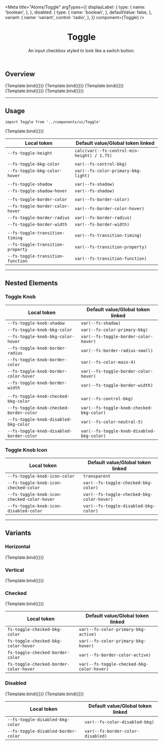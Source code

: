 

<Meta
  title="Atoms/Toggle"
  argTypes={{
    displayLabel: {
      type: {
        name: 'boolean',
      },
    },
    disabled: {
      type: {
        name: 'boolean',
      },
      defaultValue: false,
    },
    variant: {
      name: 'variant',
      control: 'radio',
    },
  }}
  component={Toggle}
/>


<header>

# Toggle

An input checkbox styled to look like a switch button.

</header>

## Overview

<Canvas>
  <Story
    name="overview-vertical"
    args={{
      id: 'overview-toggle-vertical',
      label: 'Label',
      variant: 'vertical',
    }}
  >
    {Template.bind({})}
  </Story>
  <Story
    name="overview-default"
    args={{
      id: 'overview-toggle-default',
      label: 'Label',
    }}
  >
    {Template.bind({})}
  </Story>
  <Story
    name="overview-checked"
    args={{
      id: 'overview-toggle-checked',
      label: 'Label',
      checked: true,
    }}
  >
    {Template.bind({})}
  </Story>
  <Story
    name="overview-disabled"
    args={{
      id: 'overview-toggle-disabled',
      label: 'Label',
      disabled: true,
    }}
  >
    {Template.bind({})}
  </Story>
  <Story
    name="overview-disabled-checked"
    args={{
      id: 'overview-toggle-disabled-checked',
      label: 'Label',
      disabled: true,
      checked: true,
    }}
  >
    {Template.bind({})}
  </Story>
</Canvas>

---

## Usage

`import Toggle from '../components/ui/Toggle'`

<Canvas>
  <Story
    name="default"
    args={{
      id: 'toggle-default',
      label: 'Label',
    }}
  >
    {Template.bind({})}
  </Story>
</Canvas>

<ArgsTable story="default" />

<table
  style={{
    width: '100%',
  }}
>
  <thead>
    <tr>
      <th>Local token</th>
      <th>Default value/Global token linked</th>
    </tr>
  </thead>
  <tbody>
    <tr>
      <td>
        <code>--fs-toggle-height</code>
      </td>
      <td>
        <code>calc(var(--fs-control-min-height) / 1.75)</code>
      </td>
    </tr>
    <tr>
      <td></td>
      <td></td>
    </tr>
    <tr>
      <td>
        <code>--fs-toggle-bkg-color</code>
      </td>
      <td>
        <div style={{ backgroundColor: 'var(--fs-color-main-3)' }} />
        <code>var(--fs-control-bkg)</code>
      </td>
    </tr>
    <tr>
      <td>
        <code>--fs-toggle-bkg-color-hover</code>
      </td>
      <td>
        <div style={{ backgroundColor: 'var(--fs-color-primary-bkg-light)' }} />
        <code>var(--fs-color-primary-bkg-light)</code>
      </td>
    </tr>
    <tr>
      <td></td>
      <td></td>
    </tr>
    <tr>
      <td>
        <code>--fs-toggle-shadow</code>
      </td>
      <td>
        <code>var(--fs-shadow)</code>
      </td>
    </tr>
    <tr>
      <td>
        <code>--fs-toggle-shadow-hover</code>
      </td>
      <td>
        <code>var(--fs-shadow)</code>
      </td>
    </tr>
    <tr>
      <td></td>
      <td></td>
    </tr>
    <tr>
      <td>
        <code>--fs-toggle-border-color</code>
      </td>
      <td>
        <div style={{ backgroundColor: 'var(--fs-border-color)' }} />
        <code>var(--fs-border-color)</code>
      </td>
    </tr>
    <tr>
      <td>
        <code>--fs-toggle-border-color-hover</code>
      </td>
      <td>
        <div style={{ backgroundColor: 'var(--fs-border-color-hover)' }} />
        <code>var(--fs-border-color-hover)</code>
      </td>
    </tr>
    <tr>
      <td>
        <code>--fs-toggle-border-radius</code>
      </td>
      <td>
        <code>var(--fs-border-radius)</code>
      </td>
    </tr>
    <tr>
      <td>
        <code>--fs-toggle-border-width</code>
      </td>
      <td>
        <code>var(--fs-border-width)</code>
      </td>
    </tr>
    <tr>
      <td></td>
      <td></td>
    </tr>
    <tr>
      <td>
        <code>--fs-toggle-transition-timing</code>
      </td>
      <td>
        <code>var(--fs-transition-timing)</code>
      </td>
    </tr>
    <tr>
      <td>
        <code>--fs-toggle-transition-property</code>
      </td>
      <td>
        <code>var(--fs-transition-property)</code>
      </td>
    </tr>
    <tr>
      <td>
        <code>--fs-toggle-transition-function</code>
      </td>
      <td>
        <code>var(--fs-transition-function)</code>
      </td>
    </tr>
  </tbody>
</table>

---

## Nested Elements

### Toggle Knob

<table
  style={{
    width: '100%',
  }}
>
  <thead>
    <tr>
      <th>Local token</th>
      <th>Default value/Global token linked</th>
    </tr>
  </thead>
  <tbody>
    <tr>
      <td>
        <code>--fs-toggle-knob-shadow</code>
      </td>
      <td>
        <code>var(--fs-shadow)</code>
      </td>
    </tr>
    <tr>
      <td>
        <code>--fs-toggle-knob-bkg-color</code>
      </td>
      <td>
        <div style={{ backgroundColor: 'var(--fs-color-primary-bkg)' }} />
        <code>var(--fs-color-primary-bkg)</code>
      </td>
    </tr>
    <tr>
      <td>
        <code>--fs-toggle-knob-bkg-color-hover</code>
      </td>
      <td>
        <div style={{ backgroundColor: 'var(--fs-border-color-hover)' }} />
        <code>var(--fs-toggle-border-color-hover)</code>
      </td>
    </tr>
    <tr>
      <td>
        <code>--fs-toggle-knob-border-radius</code>
      </td>
      <td>
        <code>var(--fs-border-radius-small)</code>
      </td>
    </tr>
    <tr>
      <td>
        <code>--fs-toggle-knob-border-color</code>
      </td>
      <td>
        <div style={{ backgroundColor: 'var(--fs-color-main-4)' }} />
        <code>var(--fs-color-main-4)</code>
      </td>
    </tr>
    <tr>
      <td>
        <code>--fs-toggle-knob-border-color-hover</code>
      </td>
      <td>
        <div style={{ backgroundColor: 'var(--fs-border-color-hover)' }} />
        <code>var(--fs-toggle-border-color-hover)</code>
      </td>
    </tr>
    <tr>
      <td>
        <code>--fs-toggle-knob-border-width</code>
      </td>
      <td>
        <code>var(--fs-toggle-border-width)</code>
      </td>
    </tr>
    <tr>
      <td></td>
      <td></td>
    </tr>
    <tr>
      <td>
        <code>--fs-toggle-knob-checked-bkg-color</code>
      </td>
      <td>
        <div style={{ backgroundColor: 'var(--fs-control-bkg)' }} />
        <code>var(--fs-control-bkg)</code>
      </td>
    </tr>
    <tr>
      <td>
        <code>--fs-toggle-knob-checked-border-color</code>
      </td>
      <td>
        <div style={{ backgroundColor: 'var(--fs-control-bkg)' }} />
        <code>var(--fs-toggle-knob-checked-bkg-color)</code>
      </td>
    </tr>
    <tr>
      <td>
        <code>--fs-toggle-knob-disabled-bkg-color</code>
      </td>
      <td>
        <div
          style={{
            backgroundColor: 'var(--fs-color-neutral-5)',
          }}
        />
        <code>var(--fs-color-neutral-5)</code>
      </td>
    </tr>
    <tr>
      <td>
        <code>--fs-toggle-knob-disabled-border-color</code>
      </td>
      <td>
        <div
          style={{
            backgroundColor: 'var(--fs-color-neutral-5)',
          }}
        />
        <code>var(--fs-toggle-knob-disabled-bkg-color)</code>
      </td>
    </tr>
  </tbody>
</table>

### Toggle Knob Icon

<table
  style={{
    width: '100%',
  }}
>
  <thead>
    <tr>
      <th>Local token</th>
      <th>Default value/Global token linked</th>
    </tr>
  </thead>
  <tbody>
    <tr>
      <td>
        <code>--fs-toggle-knob-icon-color</code>
      </td>
      <td>
        <code>transparent</code>
      </td>
    </tr>
    <tr>
      <td>
        <code>--fs-toggle-knob-icon-checked-color</code>
      </td>
      <td>
        <div
          style={{ backgroundColor: 'var(--fs-color-primary-bkg-active)' }}
        />
        <code>var(--fs-toggle-checked-bkg-color)</code>
      </td>
    </tr>
    <tr>
      <td>
        <code>--fs-toggle-knob-icon-checked-color-hover</code>
      </td>
      <td>
        <div
          style={{
            backgroundColor: 'var(--fs-color-primary-bkg-hover)',
          }}
        />
        <code>var(--fs-toggle-checked-bkg-color-hover)</code>
      </td>
    </tr>
    <tr>
      <td>
        <code>--fs-toggle-knob-icon-disabled-color</code>
      </td>
      <td>
        <div
          style={{
            backgroundColor: 'var(--fs-color-disabled-bkg)',
          }}
        />
        <code>var(--fs-toggle-disabled-bkg-color)</code>
      </td>
    </tr>
  </tbody>
</table>

---

## Variants

### Horizontal

<Canvas>
  <Story
    name="horizontal"
    args={{
      id: 'toggle-horizontal',
      label: 'Label',
    }}
  >
    {Template.bind({})}
  </Story>
</Canvas>

### Vertical

<Canvas>
  <Story
    name="vertical"
    args={{
      id: 'toggle-vertical',
      label: 'Label',
      variant: 'vertical',
    }}
  >
    {Template.bind({})}
  </Story>
</Canvas>

### Checked

<Canvas>
  <Story
    name="checked"
    args={{
      id: 'toggle-checked',
      label: 'Label',
      checked: true,
    }}
  >
    {Template.bind({})}
  </Story>
</Canvas>

<table
  style={{
    width: '100%',
  }}
>
  <thead>
    <tr>
      <th>Local token</th>
      <th>Default value/Global token linked</th>
    </tr>
  </thead>
  <tbody>
    <tr>
      <td>
        <code>fs-toggle-checked-bkg-color</code>
      </td>
      <td>
        <div
          style={{ backgroundColor: 'var(--fs-color-primary-bkg-active)' }}
        />
        <code>var(--fs-color-primary-bkg-active)</code>
      </td>
    </tr>
    <tr>
      <td>
        <code>fs-toggle-checked-bkg-color-hover</code>
      </td>
      <td>
        <div style={{ backgroundColor: 'var(--fs-color-primary-bkg-hover)' }} />
        <code>var(--fs-color-primary-bkg-hover)</code>
      </td>
    </tr>
    <tr>
      <td>
        <code>fs-toggle-checked-border-color</code>
      </td>
      <td>
        <div style={{ backgroundColor: 'var(--fs-border-color-active' }} />
        <code>var(--fs-border-color-active)</code>
      </td>
    </tr>
    <tr>
      <td>
        <code>fs-toggle-checked-border-color-hover</code>
      </td>
      <td>
        <div
          style={{ backgroundColor: 'var(--fs-toggle-checked-bkg-color-hover' }}
        />
        <code>var(--fs-toggle-checked-bkg-color-hover)</code>
      </td>
    </tr>
  </tbody>
</table>

### Disabled

<Canvas>
  <Story
    name="disabled"
    args={{
      id: 'toggle-disabled',
      label: 'Label',
      disabled: true,
    }}
  >
    {Template.bind({})}
  </Story>
  <Story
    name="disabled-checked"
    args={{
      id: 'toggle-disabled-checked',
      label: 'Label',
      disabled: true,
      checked: true,
    }}
  >
    {Template.bind({})}
  </Story>
</Canvas>

<table
  style={{
    width: '100%',
  }}
>
  <thead>
    <tr>
      <th>Local token</th>
      <th>Default value/Global token linked</th>
    </tr>
  </thead>
  <tbody>
    <tr>
      <td>
        <code>--fs-toggle-disabled-bkg-color</code>
      </td>
      <td>
        <div style={{ backgroundColor: 'var(--fs-color-disabled-bkg)' }} />
        <code>var(--fs-color-disabled-bkg)</code>
      </td>
    </tr>
    <tr>
      <td>
        <code>--fs-toggle-disabled-border-color</code>
      </td>
      <td>
        <div style={{ backgroundColor: 'var(--fs-border-color-disabled)' }} />
        <code>var(--fs-border-color-disabled)</code>
      </td>
    </tr>
  </tbody>
</table>
